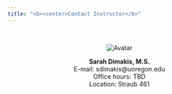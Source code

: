 ```yaml
---
title: "<b><center>Contact Instructor</b>"
---
```

<center><br>

<img src="instructor.jpg" alt="Avatar" class="avatar">


**Sarah Dimakis, M.S.<br>**
E-mail: sdimakis@uoregon.edu <br>
Office hours: TBD <br>
Location: Straub 461 
